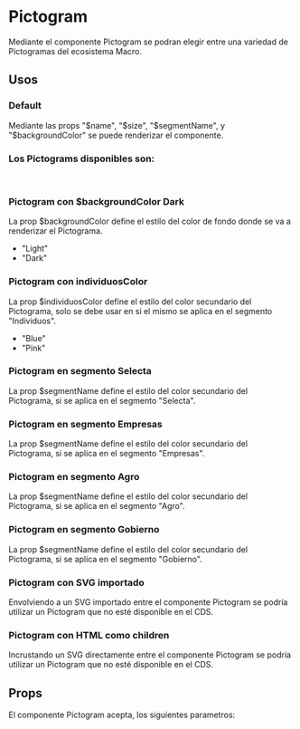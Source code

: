 
<Meta of={PictogramStories} />

# Pictogram

Mediante el componente Pictogram se podran elegir entre una variedad de Pictogramas del ecosistema Macro. 
<br />

<Primary />

## Usos

### Default
Mediante las props "$name", "$size", "$segmentName", y "$backgroundColor" se puede renderizar el componente. 

<Story of={PictogramStories.DocPictogramDefault} />
<Source of={PictogramStories.DocPictogramDefault} />

### Los Pictograms disponibles son:
<br />
<IconGallery>
  <IconItem name="Alert">
    <Pictogram $name="Alert" $size="medium" $segmentName="Individuos" $backgroundColor="Light" $individuosColor="Blue" />
  </IconItem>
  <IconItem name="Bag">
   <Pictogram $name="Bag" $size="medium" $segmentName="Individuos" $backgroundColor="Light" $individuosColor="Blue" />
  </IconItem>
  <IconItem name="Calendar">
    <Pictogram $name="Calendar" $size="medium" $segmentName="Individuos" $backgroundColor="Light" $individuosColor="Blue" />    
  </IconItem>
  <IconItem name="Car">
    <Pictogram $name="Car" $size="medium" $segmentName="Individuos" $backgroundColor="Light" $individuosColor="Blue" />    
  </IconItem>
  <IconItem name="CardSmile">
    <Pictogram $name="CardSmile" $size="medium" $segmentName="Individuos" $backgroundColor="Light" $individuosColor="Blue" />    
  </IconItem>
  <IconItem name="Card">
    <Pictogram $name="Card" $size="medium" $segmentName="Individuos" $backgroundColor="Light" $individuosColor="Blue" />    
  </IconItem>
  <IconItem name="Cart">
    <Pictogram $name="Cart" $size="medium" $segmentName="Individuos" $backgroundColor="Light" $individuosColor="Blue" />    
  </IconItem>
  <IconItem name="Cash">
    <Pictogram $name="Cash" $size="medium" $segmentName="Individuos" $backgroundColor="Light" $individuosColor="Blue" />    
  </IconItem>
  <IconItem name="Clock">
    <Pictogram $name="Clock" $size="medium" $segmentName="Individuos" $backgroundColor="Light" $individuosColor="Blue" />    
  </IconItem>
  <IconItem name="Doc">
    <Pictogram $name="Doc" $size="medium" $segmentName="Individuos" $backgroundColor="Light" $individuosColor="Blue" />    
  </IconItem>
  <IconItem name="Home">
    <Pictogram $name="Home" $size="medium" $segmentName="Individuos" $backgroundColor="Light" $individuosColor="Blue" />    
  </IconItem>
  <IconItem name="Laptop">
    <Pictogram $name="Laptop" $size="medium" $segmentName="Individuos" $backgroundColor="Light" $individuosColor="Blue" />    
  </IconItem>
  <IconItem name="Location">
    <Pictogram $name="Location" $size="medium" $segmentName="Individuos" $backgroundColor="Light" $individuosColor="Blue" />    
  </IconItem>
  <IconItem name="Lock">
    <Pictogram $name="Lock" $size="medium" $segmentName="Individuos" $backgroundColor="Light" $individuosColor="Blue" />    
  </IconItem>
  <IconItem name="Message">
    <Pictogram $name="Message" $size="medium" $segmentName="Individuos" $backgroundColor="Light" $individuosColor="Blue" />    
  </IconItem>
    <IconItem name="Microphone">
    <Pictogram $name="Microphone" $size="medium" $segmentName="Individuos" $backgroundColor="Light" $individuosColor="Blue" />    
  </IconItem>
    <IconItem name="Plus">
    <Pictogram $name="Plus" $size="medium" $segmentName="Individuos" $backgroundColor="Light" $individuosColor="Blue" />    
  </IconItem>
    <IconItem name="Question">
    <Pictogram $name="Question" $size="medium" $segmentName="Individuos" $backgroundColor="Light" $individuosColor="Blue" />    
  </IconItem>
    <IconItem name="Smartphone">
    <Pictogram $name="Smartphone" $size="medium" $segmentName="Individuos" $backgroundColor="Light" $individuosColor="Blue" />    
  </IconItem>
    <IconItem name="Trash">
    <Pictogram $name="Trash" $size="medium" $segmentName="Individuos" $backgroundColor="Light" $individuosColor="Blue" />    
  </IconItem>
    <IconItem name="User">
    <Pictogram $name="User" $size="medium" $segmentName="Individuos" $backgroundColor="Light" $individuosColor="Blue" />    
  </IconItem>
    <IconItem name="Validation">
    <Pictogram $name="Validation" $size="medium" $segmentName="Individuos" $backgroundColor="Light" $individuosColor="Blue" />    
  </IconItem>
</IconGallery>

### Pictogram con $backgroundColor Dark
La prop $backgroundColor define el estilo del color de fondo donde se va a renderizar el Pictograma.
- "Light"
- "Dark"

<Story of={PictogramStories.DocPictogramWithBackgroundColor} />
<Source of={PictogramStories.DocPictogramWithBackgroundColor} />

### Pictogram con individuosColor
La prop $individuosColor define el estilo del color secundario del Pictograma, solo se debe usar en si el mismo se aplica en el segmento "Individuos".
- "Blue"
- "Pink"

<Story of={PictogramStories.DocPictogramWithIndividuosColor} />
<Source of={PictogramStories.DocPictogramWithIndividuosColor} />

### Pictogram en segmento Selecta
La prop $segmentName define el estilo del color secundario del Pictograma, si se aplica en el segmento "Selecta".

<Story of={PictogramStories.DocPictogramSelecta} />
<Source of={PictogramStories.DocPictogramSelecta} />

### Pictogram en segmento Empresas
La prop $segmentName define el estilo del color secundario del Pictograma, si se aplica en el segmento "Empresas".

<Story of={PictogramStories.DocPictogramEmpresas} />
<Source of={PictogramStories.DocPictogramEmpresas} />

### Pictogram en segmento Agro
La prop $segmentName define el estilo del color secundario del Pictograma, si se aplica en el segmento "Agro".

<Story of={PictogramStories.DocPictogramAgro} />
<Source of={PictogramStories.DocPictogramAgro} />

### Pictogram en segmento Gobierno
La prop $segmentName define el estilo del color secundario del Pictograma, si se aplica en el segmento "Gobierno".

<Story of={PictogramStories.DocPictogramGobierno} />
<Source of={PictogramStories.DocPictogramGobierno} />

### Pictogram con SVG importado
Envolviendo a un SVG importado entre el componente Pictogram se podría utilizar un Pictogram que no esté disponible en el CDS.

<Story of={PictogramStories.DocPictogramWithImportedSvg} />
<Source of={PictogramStories.DocPictogramWithImportedSvg} />

### Pictogram con HTML como children
Incrustando un SVG directamente entre el componente Pictogram se podría utilizar un Pictogram que no esté disponible en el CDS.

<Story of={PictogramStories.DocPictogramWithChildren} />
<Source of={PictogramStories.DocPictogramWithChildren} />

## Props
El componente Pictogram acepta, los siguientes parametros:

<ArgTypes />
